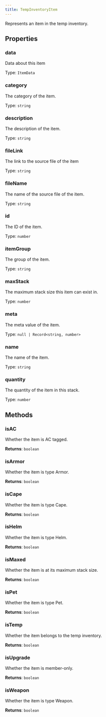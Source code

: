 ```yaml
---
title: TempInventoryItem
---
```



Represents an item in the temp inventory.


## Properties
### data


Data about this item


Type: `ItemData`


### category <Badge text="Getter" size="small" />	


The category of the item.


Type: `string`


### description <Badge text="Getter" size="small" />	


The description of the item.


Type: `string`


### fileLink <Badge text="Getter" size="small" />	


The link to the source file of the item


Type: `string`


### fileName <Badge text="Getter" size="small" />	


The name of the source file of the item.


Type: `string`


### id <Badge text="Getter" size="small" />	


The ID of the item.


Type: `number`


### itemGroup <Badge text="Getter" size="small" />	


The group of the item.


Type: `string`


### maxStack <Badge text="Getter" size="small" />	


The maximum stack size this item can exist in.


Type: `number`


### meta <Badge text="Getter" size="small" />	


The meta value of the item.


Type: `null | Record<string, number>`


### name <Badge text="Getter" size="small" />	


The name of the item.


Type: `string`


### quantity <Badge text="Getter" size="small" />	


The quantity of the item in this stack.


Type: `number`


## Methods

### isAC

Whether the item is AC tagged.



**Returns**: `boolean`

### isArmor

Whether the item is type Armor.



**Returns**: `boolean`

### isCape

Whether the item is type Cape.



**Returns**: `boolean`

### isHelm

Whether the item is type Helm.



**Returns**: `boolean`

### isMaxed

Whether the item is at its maximum stack size.



**Returns**: `boolean`

### isPet

Whether the item is type Pet.



**Returns**: `boolean`

### isTemp

Whether the item belongs to the temp inventory.



**Returns**: `boolean`

### isUpgrade

Whether the item is member-only.



**Returns**: `boolean`

### isWeapon

Whether the item is type Weapon.



**Returns**: `boolean`
